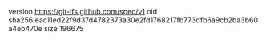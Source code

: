 version https://git-lfs.github.com/spec/v1
oid sha256:eac11ed22f9d37d4782373a30e2fd1768217fb773dfb6a9cb2ba3b60a4eb470e
size 196675
